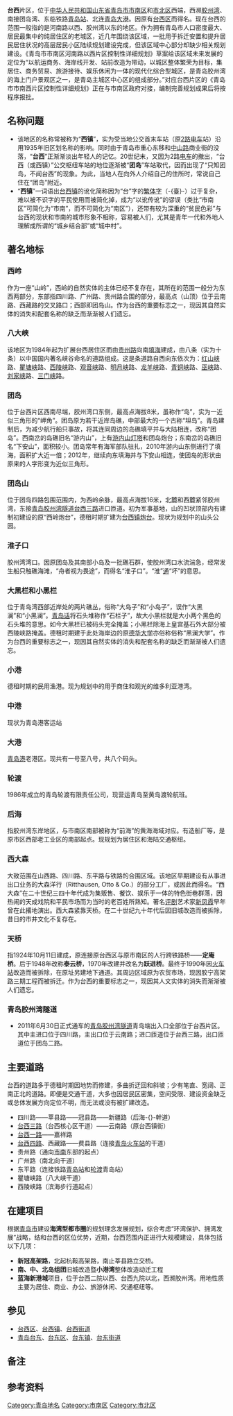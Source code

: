 {{coord|36|03|40|N|120|17|50|E|display=title}}

'''台西'''片区，位于[[中华人民共和国|中华人民共和国]][[山东省|山东省]][[青岛市|青岛市]][[市南区|市南区]]和[[市北区|市北区]]西端，西濒[[胶州湾|胶州湾]]、南接团岛湾、东临铁路[[青岛站|青岛站]]、北连[[青岛大港|青岛大港]]。因原有[[台西区|台西区]]而得名。现在台西的范围一般指的是河南路以西、胶州湾以东的地区。作为拥有青岛市人口密度最大、居民最集中的纯居住区的老城区，近几年围绕该区域，一批用于拆迁安置和提升居民居住状况的高层居民小区陆续规划建设完成，但该区域中心部分却缺少相关规划建设。《青岛市市南区河南路以西片区控制性详细规划》草案给该区域未来发展的定位为“以航运商务、海岸线开发、站前改造为带动，以城区整体繁荣为目标，集居住、商务贸易、旅游接待、娱乐休闲为一体的现代化综合型城区，是青岛胶州湾的海上门户景观区之一，是青岛主城区中心区的组成部分。”对应台西片区的《青岛市市南西片区控制性详细规划》正在与市南区政府对接，编制完善规划成果后将按程序报批。

==名称问题==

*该地区的名称常被称为“'''西镇'''”，实为受当地公交首末车站（原[[青岛公交2路线|2路电车]]站）沿用1935年旧区划名称的影响。同时由于青岛市重心东移和[[中山路_(青岛)|中山路]]商业街的没落，“'''台西'''”正渐渐淡出年轻人的记忆。20世纪末，又因为2路[[无轨电车|电车]]的撤出，“台西（或西镇）”公交枢纽车站的地位逐渐被“'''团岛'''”车站取代，因而出现了“只知团岛，不闻台西”的现象。为此，当地人在向外人介绍自己的住所时，常说自己住在“团岛”附近。
*“'''西镇'''”一词语出[[台西镇|台西镇]]的讹化简称{{参|1922年，北洋政府接管胶澳后，将市内划分为青岛市街、台西镇和台东镇，其他各地均称为乡区。}}因为“台”字的[[繁体字|繁体字]]（-{臺}-）过于复杂，难以被不识字的平民使用而被简化掉，成为“以讹传讹”的谬误（类比“市南区”可简化为“市南”，而不可简化为“南区”），还带有较为深重的“贫民色彩”与台西的现状和市南的城市形象不相称，容易被人们，尤其是青年一代和外地人理解成所谓的“城乡结合部”或“城中村”。

==著名地标==

===西岭===
作为一座“山岭”，西岭的自然实体的主体已经不复存在，其所在的范围一般分为东西两部分，东部指四川路、广州路、贵州路合围的部分，最高点（山顶）位于云南路、西藏路的交叉路口；西部即团岛山。作为台西的重要标志之一，现因其自然实体的消失和配套名称的缺乏而渐渐被人们遗忘。

===八大峡===
该地区为1984年起为扩展台西居住区而由[[贵州路_(青岛)|贵州路]]向南[[填海|填海]]建成，由八条（实为十条）以中国国内著名峡谷命名的道路组成。这是条道路自西向东依次为：[[红山峡|红山峡]]路、[[瞿塘峡|瞿塘峡]]路、[[西陵峡|西陵峡]]路、[[观音峡|观音峡]]路、[[明月峡|明月峡]]路、[[龙羊峡|龙羊峡]]路、[[青铜峡|青铜峡]]路、[[巫峡|巫峡]]路、[[刘家峡|刘家峡]]路、[[三门峡|三门峡]]路。

===团岛===
位于台西片区西南尽端，胶州湾口东侧，最高点海拔8米，虽称作“岛”，实为一近似三角形的“岬角”。团岛原为若干近岸岛礁，中部最大的一个古称“坦岛”。青岛建制后，为减少航行船只事故，将其连同周边的岛礁填平并与大陆相连，改称“团岛”。西南岔的岛礁旧名“游内山”，上有[[游内山灯塔|游内山灯塔]]{{参|[http://www.aton.gov.cn/photo/2008/05/15/tss_20080515_wcm_6840.shtml 中国沿海百年灯塔 团岛灯塔]}}和团岛炮台；东南岔的岛礁旧名“下安山”，面积较小。团岛常年有海军部队驻扎，2010年游内山东侧进行了填海，面积扩大近一倍；2012年，继续向东填海并与下安山相连，使团岛的形状由原来的人字形变为近似三角形。

===团岛山===
位于团岛四路包围范围内，为西岭余脉，最高点海拔16米，北麓和西麓紧邻胶州湾，东接[[青岛胶州湾隧道|青岛胶州湾隧道]][[台西三路|台西三路]]进口匝道。初为军事基地，山的凹状顶部内有建制初建设的原“西岭炮台”，德租时期扩建为[[台西镇炮台|台西镇炮台]]。现状为规划中的山头公园。

===淮子口===
胶州湾湾口。因原团岛及其南部小岛及一批礁石群，使胶州湾口水流湍急，经常发生船只触礁海滩，“舟者视为畏途”，而得名“淮子口”。“淮”[[通假|通]]“坏”的意思。

===大黑栏和小黑栏===
位于青岛湾西部近岸处的两片礁丛，俗称“大岛子”和“小岛子”，误作“大黑澜”和“小黑澜”。[[青岛话|青岛话]]将石头堆称作“石栏子”，故大小黑栏就是大小两个黑色的石头堆的意思。如今大黑栏已被码头完全掩盖；小黑栏除海上皇宫基石外大部分被西陵峡路掩盖。德租时期建于此处海岸边的原[[德华大学|德华大学]]亦俗称俗称“黑澜大学”。作为台西的重要标志之一，现因其自然实体的消失和配套名称的缺乏而渐渐被人们遗忘。

===小港===
{{main|小港 (青岛)}}
德租时期的民用渔港。现为规划中的用于商住和观光的维多利亚港湾。

===中港===
现状为青岛港客运站

===大港===
{{main|青岛大港}}
[[青岛港|青岛港]]老港区。现共有一号至八号，共八个码头。

===轮渡===
{{main|青岛轮渡}}
1986年成立的青岛轮渡有限责任公司，现营运青岛至黄岛渡轮航班。

===后海===
指胶州湾东岸地区，与市南区南部被称为“前海”的黄海海域对应。有造船厂等，是原市区西部老工业区的南部起点。现规划为居住区和海陆交通枢纽。

===西大森===
大致范围在山西路、四川路、东平路与铁路的合围区域。该地区早期建设有从事进出口业务的大森洋行（Ritthausen, Otto & Co.）的部分工厂，或因此而得名。“西大森”在二十世纪三四十年代成为集贩售、餐饮、娱乐于一体的特色街巷群落，因热闹的天成戏院和平民市场而为当时的老百姓所熟知。著名[[评剧|评剧]]艺术家[[新凤霞|新凤霞]]早年曾在此撂地演出。西大森紧靠天桥。在二十世纪九十年代后因旧城改造而被拆除，昔日的市井文化不复存在。

===天桥===
指1924年10月11日建成，原连接原台西区与原市南区的人行跨铁路桥——'''定庵桥'''。后于1948年改称'''泰云桥'''，1970年改建并改名为'''跃进桥'''。最终于1990年因[[青岛站|火车站]]改造而被拆除，在原址另建地下通道。其周边区域原为农贸市场，现因胶宁高架路三期工程而被拆迁。作为台西的重要标志之一，现因其人文实体的消失而渐渐被人们遗忘。

===青岛胶州湾隧道===
*2011年6月30日正式通车的[[青岛胶州湾隧道|青岛胶州湾隧道]]青岛端出入口全部位于台西片区。其中主进口位于四川路，主出口位于云南路；进口匝道位于台西三路，出口匝道位于团岛二路。

==主要道路==
台西的道路多于德租时期因地势而修建，多曲折迂回和斜坡；少有笔直、宽阔、正南正北的道路。即便是交通干道，大多也因居民区密集，空间受限、建设资金缺乏或总体发展方向定位不明，而无法或没有被扩建改造。
*四川路——莘县路——冠县路——新疆路（后海-{}-幹道）
*[[台西三路|台西三路]]（台西核心区干道）——云南路（原台西镇街）
*[[台西一路|台西一路]]——嘉祥路
*[[台西四路|台西四路]]、西藏路——费县路（连接[[青岛站|青岛火车站]]的干道）
*贵州路（通向[[市南区|市南]]东部的起点）
*广州路（南北向干道）
*东平路（连接铁路[[青岛站|青岛站]]和[[轮渡|轮渡]]青岛站）
*瞿塘峡路（八大峡干道）
*西陵峡路（滨海步行道起点）

==在建项目==
根据[[青岛市|青岛市]]建设'''海湾型都市圈'''的规划理念发展规划，综合考虑“环湾保护、拥湾发展”战略，结和台西的区位优势，近期，台西范围内正进行大规模建设，具体包括以下几项：
*'''新冠高架路'''，北起杭鞍高架路，南止莘县路立交桥。
*'''南、中、北岛组团'''旧城改造暨'''小港湾'''整体改造动迁工程
*'''蓝海新港城'''项目，位于台西二院以西、台西九院以北，西濒胶州湾。用地性质主要为居住、商业、办公、旅游休闲、交通枢纽等。

==参见==
*[[台西区|台西区]]、[[台西镇|台西镇]]、[[台西街道|台西街道]]
*[[青岛台东|青岛台东]]、[[台东区_(青岛市)|台东区]]、[[台东镇|台东镇]]、[[台东街道|台东街道]]

==备注==
{{NoteFoot}}

==参考资料==
{{RefFoot}}

[[Category:青岛地名|Category:青岛地名]]
[[Category:市南区|Category:市南区]]
[[Category:市北区|Category:市北区]]